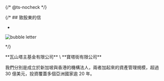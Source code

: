 {/* @ts-nocheck */}

<Section className="bg-[url(/images/bg_paper.jpg)] bg-cover bg-center">

{/* ## 致股東的信

<Letter>

-

<div className="relative flex justify-center mt-4">
  <div className="absolute bg-brand-yellow w-1/2 h-1/2 top-1/4 -z-0" />
  <Image
    src="/images/bubble_letter.png"
    className="w-2/3 sm:w-1/2 z-0"
    width={600}
    height={150}
    alt="bubble letter"
  />
</div>

</Letter> */}

<FiWikiSection>
  **瓦山塔主基金有限公司** \
  **寶塔街有限公司**

我們分別是成立於新加坡與香港的機構法人，兩者加起來的資產管理規模，超過 30 億美元，投資覆蓋多個亞洲國家逾 20 年。

</FiWikiSection>

</Section>
